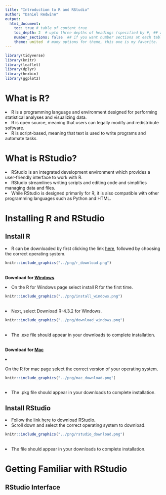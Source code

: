 ```yaml
---
title: "Introduction to R and RStudio"
author: "Daniel Redwine"
output: 
  html_document:
    toc: true # table of content true
    toc_depth: 2  # upto three depths of headings (specified by #, ## and ###)
    number_sections: false  ## if you want number sections at each table header
    theme: united  # many options for theme, this one is my favorite.
---
```

```r

library(tidyverse)
library(knitr)      
library(leaflet)
library(dplyr)
library(hexbin)
library(ggplot2)

```

# What is R?

<li>R is a programming language and environment designed for performing statistical analyses and visualizing data.</li>
<li>R is open source, meaning that users can legally modify and redistribute software.</li>
<li>R is script-based, meaning that text is used to write programs and automate tasks.</li>

# What is RStudio?
<li>RStudio is an integrated development environment which provides a user-friendly interface to work with R.</li>
<li>RStudio streamlines writing scripts and editing code and simplifies managing data and files.</li>
<li>While RStudio is designed primarily for R, it is also compatible with other programming languages such as Python and HTML.</li>

# Installing R and RStudio

## Install R

<li>R can be downloaded by first clicking the link [here](http://cran.r-project.org/
), followed by choosing the correct operating system.</li>

```r
knitr::include_graphics("../png/r_download.png")
```
<br>**Download for [Windows](https://cran.r-project.org/bin/windows/)**

<li>On the R for Windows page select install R for the first time.</li>
```r
knitr::include_graphics("../png/install_windows.png")
```
<br><li>Next, select Download R-4.3.2 for Windows.</li>
```r
knitr::include_graphics("../png/download_windows.png")
```
<br><li>The .exe file should appear in your downloads to complete installation.</li> 

<br>**Download for [Mac](https://cran.r-project.org/bin/macosx/)**

<li>On the R for mac page select the correct version of your operating system. 
```r
knitr::include_graphics("../png/mac_download.png")
```
<br><li>The .pkg file should appear in your downloads to complete installation.</li>

## Install RStudio

<li>Follow the link [here](https://posit.co/download/rstudio-desktop/) to download RStudio.</li>
<li>Scroll down and select the correct operating system to download.</li>

```r
knitr::include_graphics("../png/rstudio_download.png")
```
<br><li>The file should appear in your downloads to complete installation.</li>

# Getting Familiar with RStudio

## RStudio Interface

```r

```

